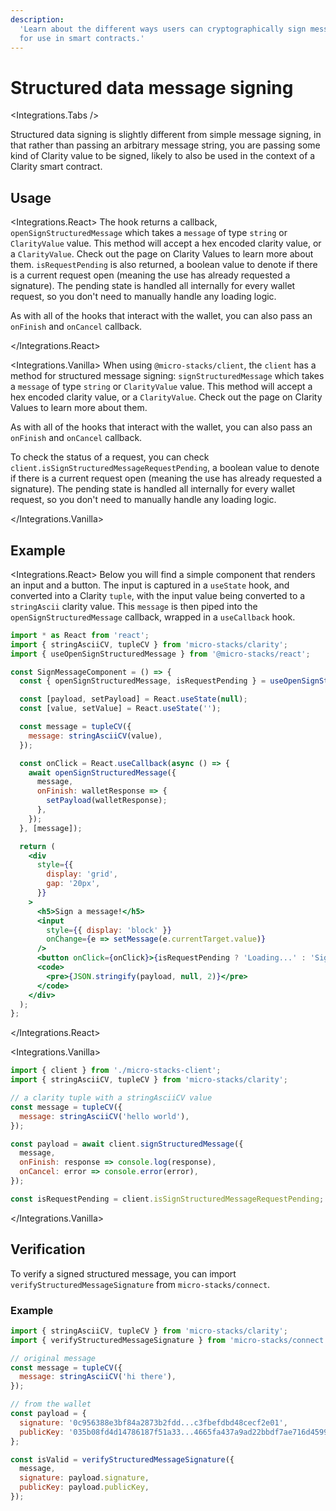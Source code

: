 ```yaml
---
description:
  'Learn about the different ways users can cryptographically sign messages, or sign Clarity values
  for use in smart contracts.'
---
```



# Structured data message signing

<Integrations.Tabs />

Structured data signing is slightly different from simple message signing, in that rather than
passing an arbitrary message string, you are passing some kind of Clarity value to be signed, likely
to also be used in the context of a Clarity smart contract.

## Usage

<Integrations.React>
The hook returns a callback, `openSignStructuredMessage` which takes a `message` of type `string` or `ClarityValue` value.
This method will accept a hex encoded clarity value, or a `ClarityValue`. Check out the page on Clarity Values to learn more about them.
`isRequestPending` is also returned, a boolean value to denote if there is a current request open (meaning the use has already
requested a signature). The pending state is handled all internally for every wallet request, so you don't need to
manually handle any loading logic.

As with all of the hooks that interact with the wallet, you can also pass an `onFinish` and
`onCancel` callback.

</Integrations.React>

<Integrations.Vanilla>
When using `@micro-stacks/client`, the `client` has a method for structured message signing: `signStructuredMessage`
which takes a `message` of type `string` or `ClarityValue` value. This method will accept a hex encoded clarity value,
or a `ClarityValue`. Check out the page on Clarity Values to learn more about them.

As with all of the hooks that interact with the wallet, you can also pass an `onFinish` and
`onCancel` callback.

To check the status of a request, you can check `client.isSignStructuredMessageRequestPending`, a
boolean value to denote if there is a current request open (meaning the use has already requested a
signature). The pending state is handled all internally for every wallet request, so you don't need
to manually handle any loading logic.

</Integrations.Vanilla>

## Example

<Integrations.React>
Below you will find a simple component that renders an input and a button. The input is captured in a `useState` hook, and
converted into a Clarity `tuple`, with the input value being converted to a `stringAscii` clarity value. This `message` is
then piped into the `openSignStructuredMessage` callback, wrapped in a `useCallback` hook.

```jsx
import * as React from 'react';
import { stringAsciiCV, tupleCV } from 'micro-stacks/clarity';
import { useOpenSignStructuredMessage } from '@micro-stacks/react';

const SignMessageComponent = () => {
  const { openSignStructuredMessage, isRequestPending } = useOpenSignStructuredMessage();

  const [payload, setPayload] = React.useState(null);
  const [value, setValue] = React.useState('');

  const message = tupleCV({
    message: stringAsciiCV(value),
  });

  const onClick = React.useCallback(async () => {
    await openSignStructuredMessage({
      message,
      onFinish: walletResponse => {
        setPayload(walletResponse);
      },
    });
  }, [message]);

  return (
    <div
      style={{
        display: 'grid',
        gap: '20px',
      }}
    >
      <h5>Sign a message!</h5>
      <input
        style={{ display: 'block' }}
        onChange={e => setMessage(e.currentTarget.value)}
      />
      <button onClick={onClick}>{isRequestPending ? 'Loading...' : 'Sign message'}</button>
      <code>
        <pre>{JSON.stringify(payload, null, 2)}</pre>
      </code>
    </div>
  );
};
```

</Integrations.React>

<Integrations.Vanilla>

```js
import { client } from './micro-stacks-client';
import { stringAsciiCV, tupleCV } from 'micro-stacks/clarity';

// a clarity tuple with a stringAsciiCV value
const message = tupleCV({
  message: stringAsciiCV('hello world'),
});

const payload = await client.signStructuredMessage({
  message,
  onFinish: response => console.log(response),
  onCancel: error => console.error(error),
});

const isRequestPending = client.isSignStructuredMessageRequestPending;
```

</Integrations.Vanilla>

## Verification

To verify a signed structured message, you can import `verifyStructuredMessageSignature` from
`micro-stacks/connect`.

### Example

```jsx
import { stringAsciiCV, tupleCV } from 'micro-stacks/clarity';
import { verifyStructuredMessageSignature } from 'micro-stacks/connect';

// original message
const message = tupleCV({
  message: stringAsciiCV('hi there'),
});

// from the wallet
const payload = {
  signature: '0c956388e3bf84a2873b2fdd...c3fbefdbd48cecf2e01',
  publicKey: '035b08fd4d14786187f51a33...4665fa437a9ad22bbdf7ae716d4599f26943a7',
};

const isValid = verifyStructuredMessageSignature({
  message,
  signature: payload.signature,
  publicKey: payload.publicKey,
});
```
